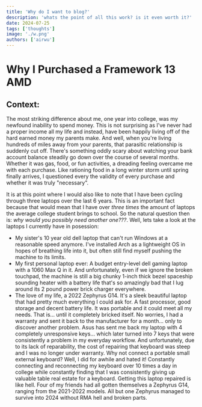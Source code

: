 ```yaml
---
title: 'Why do I want to blog?'
description: 'whats the point of all this work? is it even worth it?'
date: 2024-07-25
tags: ['thoughts']
image: './w.png'
authors: ['airwu']
---
```


# Why I Purchased a Framework 13 AMD

## Context:
The most striking difference about me, one year into college, was my newfound inability to spend money. This is not surprising as I've never had a proper income all my life and instead, have been happily living off of the hard earned money my parents make. And well, when you're living hundreds of miles away from your parents, that parasitic relationship is suddenly cut off. There's something oddly scary about watching your bank account balance steadily go down over the course of several months. Whether it was gas, food, or fun activities, a dreading feeling overcame me with each purchase. Like rationing food in a long winter storm until spring finally arrives, I questioned every the validity of every purchase and whether it was truly "necessary".

It is at this point where I would also like to note that I have been cycling through three laptops over the last 6 years.  This is an important fact because that would mean that I have over *three times* the amount of laptops the average college student brings to school. So the natural question then is: *why would you possibly need another one???*.  Well, lets take a look at the laptops I currently have in posession:
- My sister's 10 year old dell laptop that can't run Windows at a reasonable speed anymore. I've installed Arch as a lightweight OS in hopes of breathing life into it, but often still find myself pushing the machine to its limits. 
- My first personal laptop ever: A budget entry-level dell gaming laptop with a 1060 Max Q in it. And unfortunately, even if we ignore the broken touchpad, the machine is still a big chunky 1-inch thick bezel spaceship sounding heater with a battery life that's so amazingly bad that I lug around its 2 pound power brick charger everywhere. 
- The love of my life, a 2022 Zephyrus G14. It's a sleek beautiful laptop that had pretty much everything I could ask for. A fast processor, good storage and decent battery life. It was portable and it could meet all my needs. That is... until it completely bricked itself. No worries, I had a warranty and sent it back to the manufacturer for a month... only to discover another problem. Asus has sent me back my laptop with 4 completely unresponsive keys... which later turned into 7 keys that were consistently a problem in my everyday workflow. And unfortunately, due to its lack of reparability, the cost of repairing that keyboard was steep and I was no longer under warranty. Why not connect a portable small external keyboard? Well, I did for awhile and hated it! Constantly connecting and reconnecting my keyboard over 10 times a day in college while constantly finding that I was consistently giving up valuable table real estate for a keyboard. Getting this laptop repaired is like hell. Four of my friends had all gotten themselves a Zephyrus G14, ranging from the 2021-2022 models. All but one Zephyrus managed to survive into 2024 without RMA hell and broken parts.